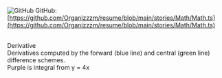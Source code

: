 
<Meta of={MathStories} />

<Title>Math</Title>

![GitHub](github.svg 'GitHub') GitHub:
[https://github.com/Organizzzm/resume/blob/main/stories/Math/Math.ts](https://github.com/Organizzzm/resume/blob/main/stories/Math/Math.ts)

<br />
<Subtitle>Derivative</Subtitle>
<Canvas of={MathStories.Derivative} />

<br />
<Subtitle>
  Derivatives computed by the forward (blue line) and central (green line) difference schemes. <br /> Purple is integral
  from y = 4x
</Subtitle>
<Canvas of={MathStories.GradientCurve} />
